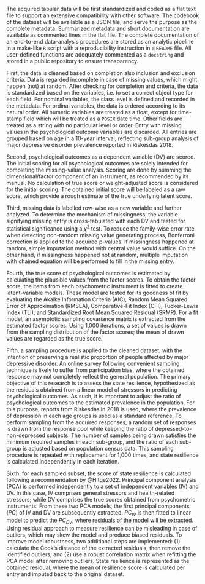 The acquired tabular data will be first standardized and coded as a flat text file to support an extensive compatibility with other software. The codebook of the dataset will be available as a JSON file, and serve the purpose as the complete metadata. Summarized metadata and short documentation are available as commented lines in the flat file. The complete documentation of an end-to-end data-analysis procedures are stored as an analytic pipeline in a make-like `R` script with a reproducibility instruction in a `README` file. All user-defined functions are adequately commented as a `docstring` and stored in a public repository to ensure transparency.

First, the data is cleaned based on completion also inclusion and exclusion criteria. Data is regarded incomplete in case of missing values, which might happen (not) at random. After checking for completion and criteria, the data is standardized based on the variables, i.e. to set a correct object type for each field. For nominal variables, the class level is defined and recorded in the metadata. For ordinal variables, the data is ordered according to its natural order. All numeric variables are treated as a float, except for time-stamp field which will be treated as a `POSIX` date time. Other fields are treated as a string with no particular level or order. Entry with missing values in the psychological outcome variables are discarded. All entries are grouped based on age in a 10-year interval, reflecting sub-group analysis of major depressive disorder prevalence reported in Riskesdas 2018.

Second, psychological outcomes as a dependent variable (DV) are scored. The initial scoring for all psychological outcomes are solely intended for completing the missing-value analysis. Scoring are done by summing the dimensional/factor component of an instrument, as recommended by its manual. No calculation of true score or weight-adjusted score is considered for the initial scoring. The obtained initial score will be labeled as a raw score, which provide a rough estimate of the true underlying latent score.

Third, missing data is labelled row-wise as a new variable and further analyzed. To determine the mechanism of missingness, the variable signifying missing entry is cross-tabulated with each DV and tested for statistical significance using a $\chi^2$ test. To reduce the family-wise error rate when detecting non-random missing value generating process, Bonferroni correction is applied to the acquired p-values. If missingness happened at random, simple imputation method with central value would suffice. On the other hand, if missingness happened not at random, multiple imputation with chained equation will be performed to fill in the missing entry.

Fourth, the true score of psychological outcomes is estimated by calculating the plausible values from the factor scores. To obtain the factor score, the items from each psychometric instrument is fitted to create latent-variable models. These model are tested for its goodness of fit by evaluating the Akaike Information Criteria (AIC), Random Mean Squared Error of Approximation (RMSEA), Comparative-Fit Index (CFI), Tucker-Lewis Index (TLI), and Standardized Root Mean Squared Residual (SRMR). For a fit model, an asymptotic sampling covariance matrix is extracted from the estimated factor scores. Using 1,000 iterations, a set of values is drawn from the sampling distribution of the factor scores; the mean of drawn values are regarded as the true score.

Fifth, a sampling procedure is applied to the cleaned dataset, with the intention of preserving a realistic proportion of people affected by major depressive disorder. An online survey following convenient sampling technique is likely to suffer from participation bias, where the obtained response may not completely reflect the general population. The primary objective of this research is to assess the state resilience, hypothesized as the residuals obtained from a linear model of stressors in predicting psychological outcomes. As such, it is important to adjust the ratio of psychological outcomes to the estimated prevalence in the population. For this purpose, reports from Riskesdas in 2018 is used, where the prevalence of depression in each age groups is used as a standard reference. To perform sampling from the acquired responses, a random set of responses is drawn from the response pool while keeping the ratio of depressed-to-non-depressed subjects. The number of samples being drawn satisfies the minimum required samples in each sub-group, and the ratio of each sub-group is adjusted based on population census data. This sampling procedure is repeated with replacement for 1,000 times, and state resilience is calculated independently in each iteration.

Sixth, for each sampled subset, the score of state resilience is calculated following a recommendation by @Hltge2022. Principal component analysis (PCA) is performed independently to a set of independent variables (IV) and DV. In this case, IV comprises general stressors and health-related stressors; while DV comprises the true scores obtained from psychometric instruments. From these two PCA models, the first principal components ($PC$) of IV and DV are subsequently extracted. $PC_{IV}$ is then fitted to linear model to predict the $PC_{DV}$, where residuals of the model will be extracted. Using residual approach to measure resilience can be misleading in case of outliers, which may skew the model and produce biased residuals. To improve model robustness, two additional steps are implemented: (1) calculate the Cook's distance of the extracted residuals, then remove the identified outliers; and (2) use a robust correlation matrix when refitting the PCA model after removing outliers. State resilience is represented as the obtained residual, where the mean of resilience score is calculated per entry and imputed back to the original dataset.
